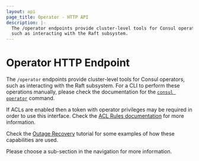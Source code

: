 ```yaml
---
layout: api
page_title: Operator - HTTP API
description: |-
  The /operator endpoints provide cluster-level tools for Consul operators,
  such as interacting with the Raft subsystem.
---
```



# Operator HTTP Endpoint

The `/operator` endpoints provide cluster-level tools for Consul operators,
such as interacting with the Raft subsystem. For a CLI to perform these
operations manually, please check the documentation for the
[`consul operator`](/commands/operator) command.

If ACLs are enabled then a token with operator privileges may be required in
order to use this interface. Check the [ACL Rules documentation](/docs/acl/acl-rules#operator-rules)
for more information.

Check the [Outage Recovery](https://learn.hashicorp.com/tutorials/consul/recovery-outage) tutorial for some examples of
how these capabilities are used.

Please choose a sub-section in the navigation for more information.
